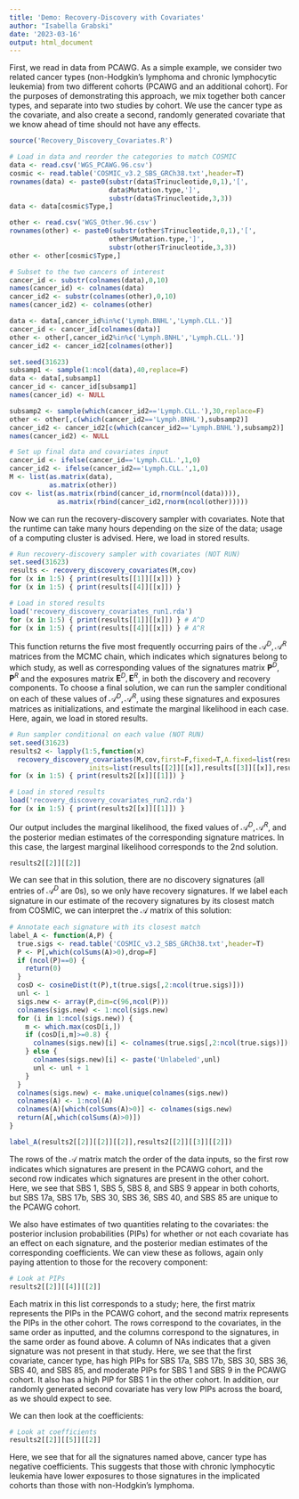```yaml
---
title: 'Demo: Recovery-Discovery with Covariates'
author: "Isabella Grabski"
date: '2023-03-16'
output: html_document
---
```


First, we read in data from PCAWG. As a simple example, we consider two related cancer types (non-Hodgkin's lymphoma and chronic lymphocytic leukemia) from two different cohorts (PCAWG and an additional cohort). For the purposes of demonstrating this approach, we mix together both cancer types, and separate into two studies by cohort. We use the cancer type as the covariate, and also create a second, randomly generated covariate that we know ahead of time should not have any effects.

```r
source('Recovery_Discovery_Covariates.R')

# Load in data and reorder the categories to match COSMIC
data <- read.csv('WGS_PCAWG.96.csv')
cosmic <- read.table('COSMIC_v3.2_SBS_GRCh38.txt',header=T)
rownames(data) <- paste0(substr(data$Trinucleotide,0,1),'[',
                         data$Mutation.type,']',
                         substr(data$Trinucleotide,3,3))
data <- data[cosmic$Type,]

other <- read.csv('WGS_Other.96.csv')
rownames(other) <- paste0(substr(other$Trinucleotide,0,1),'[',
                         other$Mutation.type,']',
                         substr(other$Trinucleotide,3,3))
other <- other[cosmic$Type,]

# Subset to the two cancers of interest
cancer_id <- substr(colnames(data),0,10)
names(cancer_id) <- colnames(data)
cancer_id2 <- substr(colnames(other),0,10)
names(cancer_id2) <- colnames(other)

data <- data[,cancer_id%in%c('Lymph.BNHL','Lymph.CLL.')]
cancer_id <- cancer_id[colnames(data)]
other <- other[,cancer_id2%in%c('Lymph.BNHL','Lymph.CLL.')]
cancer_id2 <- cancer_id2[colnames(other)]

set.seed(31623)
subsamp1 <- sample(1:ncol(data),40,replace=F)
data <- data[,subsamp1]
cancer_id <- cancer_id[subsamp1]
names(cancer_id) <- NULL

subsamp2 <- sample(which(cancer_id2=='Lymph.CLL.'),30,replace=F)
other <- other[,c(which(cancer_id2=='Lymph.BNHL'),subsamp2)]
cancer_id2 <- cancer_id2[c(which(cancer_id2=='Lymph.BNHL'),subsamp2)]
names(cancer_id2) <- NULL

# Set up final data and covariates input
cancer_id <- ifelse(cancer_id=='Lymph.CLL.',1,0)
cancer_id2 <- ifelse(cancer_id2=='Lymph.CLL.',1,0)
M <- list(as.matrix(data),
          as.matrix(other))
cov <- list(as.matrix(rbind(cancer_id,rnorm(ncol(data)))),
            as.matrix(rbind(cancer_id2,rnorm(ncol(other)))))
```

Now we can run the recovery-discovery sampler with covariates. Note that the runtime can take many hours depending on the size of the data; usage of a computing cluster is advised. Here, we load in stored results.

```r
# Run recovery-discovery sampler with covariates (NOT RUN)
set.seed(31623)
results <- recovery_discovery_covariates(M,cov)
for (x in 1:5) { print(results[[1]][[x]]) } 
for (x in 1:5) { print(results[[4]][[x]]) }
```

```r
# Load in stored results
load('recovery_discovery_covariates_run1.rda')
for (x in 1:5) { print(results[[1]][[x]]) } # A^D
for (x in 1:5) { print(results[[4]][[x]]) } # A^R
```

This function returns the five most frequently occurring pairs of the $\mathcal{A}^D, \mathcal{A}^R$ matrices from the MCMC chain, which indicates which signatures belong to which study, as well as corresponding values of the signatures matrix $\boldsymbol{P}^D, \boldsymbol{P}^R$ and the exposures matrix $\boldsymbol{E}^D, \boldsymbol{E}^R$, in both the discovery and recovery components. To choose a final solution, we can run the sampler conditional on each of these values of $\mathcal{A}^D, \mathcal{A}^R$, using these signatures and exposures matrices as initializations, and estimate the marginal likelihood in each case. Here, again, we load in stored results. 

```r
# Run sampler conditional on each value (NOT RUN)
set.seed(31623)
results2 <- lapply(1:5,function(x)
  recovery_discovery_covariates(M,cov,first=F,fixed=T,A.fixed=list(results[[1]][[x]],results[[4]][[x]]),
                    inits=list(results[[2]][[x]],results[[3]][[x]],results[[5]][[x]],results[[6]][[x]])))
for (x in 1:5) { print(results2[[x]][[1]]) }
```

```r
# Load in stored results
load('recovery_discovery_covariates_run2.rda')
for (x in 1:5) { print(results2[[x]][[1]]) }
```

Our output includes the marginal likelihood, the fixed values of $\mathcal{A}^D, \mathcal{A}^R$, and the posterior median estimates of the corresponding signature matrices. In this case, the largest marginal likelihood corresponds to the 2nd solution. 

```r
results2[[2]][[2]]
```

We can see that in this solution, there are no discovery signatures (all entries of $\mathcal{A}^D$ are 0s), so we only have recovery signatures. If we label each signature in our estimate of the recovery signatures by its closest match from COSMIC, we can interpret the $\mathcal{A}$ matrix of this solution:

```r
# Annotate each signature with its closest match
label_A <- function(A,P) {
  true.sigs <- read.table('COSMIC_v3.2_SBS_GRCh38.txt',header=T)
  P <- P[,which(colSums(A)>0),drop=F]
  if (ncol(P)==0) {
    return(0)
  }
  cosD <- cosineDist(t(P),t(true.sigs[,2:ncol(true.sigs)]))
  unl <- 1
  sigs.new <- array(P,dim=c(96,ncol(P)))
  colnames(sigs.new) <- 1:ncol(sigs.new)
  for (i in 1:ncol(sigs.new)) {
    m <- which.max(cosD[i,])
    if (cosD[i,m]>=0.8) {
      colnames(sigs.new)[i] <- colnames(true.sigs[,2:ncol(true.sigs)])[m]
    } else {
      colnames(sigs.new)[i] <- paste('Unlabeled',unl)
      unl <- unl + 1
    }
  }
  colnames(sigs.new) <- make.unique(colnames(sigs.new))
  colnames(A) <- 1:ncol(A)
  colnames(A)[which(colSums(A)>0)] <- colnames(sigs.new)
  return(A[,which(colSums(A)>0)])
}

label_A(results2[[2]][[2]][[2]],results2[[2]][[3]][[2]])
```

The rows of the $\mathcal{A}$ matrix match the order of the data inputs, so the first row indicates which signatures are present in the PCAWG cohort, and the second row indicates which signatures are present in the other cohort. Here, we see that SBS 1, SBS 5, SBS 8, and SBS 9 appear in both cohorts, but SBS 17a, SBS 17b, SBS 30, SBS 36, SBS 40, and SBS 85 are unique to the PCAWG cohort. 

We also have estimates of two quantities relating to the covariates: the posterior inclusion probabilities (PIPs) for whether or not each covariate has an effect on each signature, and the posterior median estimates of the corresponding coefficients. We can view these as follows, again only paying attention to those for the recovery component:

```r
# Look at PIPs
results2[[2]][[4]][[2]]
```

Each matrix in this list corresponds to a study; here, the first matrix represents the PIPs in the PCAWG cohort, and the second matrix represents the PIPs in the other cohort. The rows correspond to the covariates, in the same order as inputted, and the columns correspond to the signatures, in the same order as found above. A column of NAs indicates that a given signature was not present in that study. Here, we see that the first covariate, cancer type, has high PIPs for SBS 17a, SBS 17b, SBS 30, SBS 36, SBS 40, and SBS 85, and moderate PIPs for SBS 1 and SBS 9 in the PCAWG cohort. It also has a high PIP for SBS 1 in the other cohort. In addition, our randomly generated second covariate has very low PIPs across the board, as we should expect to see. 

We can then look at the coefficients:

```r
# Look at coefficients
results2[[2]][[5]][[2]]
```

Here, we see that for all the signatures named above, cancer type has negative coefficients. This suggests that those with chronic lymphocytic leukemia have lower exposures to those signatures in the implicated cohorts than those with non-Hodgkin's lymphoma.